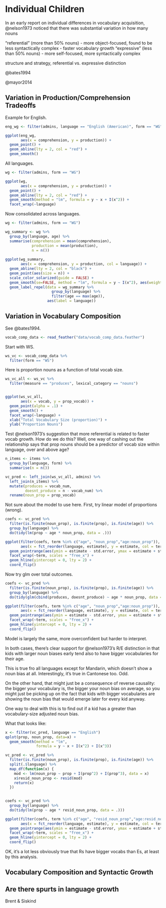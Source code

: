 # Individual Children {#style}

In an early report on individual differences in vocabulary acquisition, @nelson1973 noticed that there was substantial variation in how many nouns 

"referential" (more than 50% nouns) - more object-focused, found to be less syntactically complex - faster vocabulary growth
"expressive" (less than 50% nouns) - more self-focused, more syntactically complex

structure and strategy, referential vs. expressive distinction



@bates1994

@mayor2014


## Variation in Production/Comprehension Tradeoffs

Example for English.

```r
eng_wg <- filter(admins, language == "English (American)", form == "WG")

ggplot(eng_wg, 
       aes(x = comprehension, y = production)) + 
  geom_point() + 
  geom_abline(lty = 2, col = "red") + 
  geom_smooth()
```

All languages.


```r
wg <- filter(admins, form == "WG")

ggplot(wg, 
       aes(x = comprehension, y = production)) + 
  geom_point() + 
  geom_abline(lty = 2, col = "red") + 
  geom_smooth(method = "lm", formula = y ~ x + I(x^2)) + 
  facet_wrap(~language)
```


Now consolidated across languages. 

```r
wg <- filter(admins, form == "WG")

wg_summary <- wg %>%
  group_by(language, age) %>%
  summarise(comprehension = mean(comprehension),
            production = mean(production), 
            n = n())
  
ggplot(wg_summary, 
       aes(x = comprehension, y = production, col = language)) + 
  geom_abline(lty = 2, col = "black") + 
  geom_point(aes(size = n)) + 
  scale_color_solarized(guide = FALSE) + 
  geom_smooth(se=FALSE, method = "lm", formula = y ~ I(x^2), aes(weight  = 1/n)) +
  geom_label_repel(data = wg_summary %>%
                     group_by(language) %>%
                     filter(age == max(age)), 
                   aes(label = language))
```


## Variation in Vocabulary Composition

See @bates1994.

```r
vocab_comp_data <- read_feather("data/vocab_comp_data.feather")
```

Start with WS.

```r
ws_vc <- vocab_comp_data %>%
  filter(form == "WS") 
```

Here is proportion nouns as a function of total vocab size. 

```r
ws_vc_all <- ws_vc %>%
  filter(measure == "produces", lexical_category == "nouns")


ggplot(ws_vc_all, 
       aes(x = vocab, y = prop_vocab)) + 
  geom_point(alpha = .1) + 
  geom_smooth() + 
  facet_wrap(~language) + 
  xlab("Total Vocabulary Size (proportion)") + 
  ylab("Proportion Nouns") 
```

Test @nelson1973's suggestion that more referential is related to faster vocab growth. How do we do this? Well, one way of cashing out the relationship says that prop nouns should be a predictor of vocab size within language, over and above age?

```r
n_items <- items %>%
  group_by(language, form) %>%
  summarise(n = n())

vc_pred <- left_join(ws_vc_all, admins) %>%
  left_join(n_items) %>%
  mutate(produces = vocab_num, 
         doesnt_produce = n - vocab_num) %>%
  rename(noun_prop = prop_vocab)
```

Not sure about the model to use here. First, try linear model of proportions (wrong). 

```r
coefs <- vc_pred %>%
  filter(is.finite(noun_prop), is.finite(prop), is.finite(age)) %>%
  group_by(language) %>%
  do(tidy(lm(prop ~ age * noun_prop, data = .))) 

ggplot(filter(coefs, term %in% c("age", "noun_prop","age:noun_prop")), 
       aes(x = fct_reorder(language, estimate), y = estimate, col = term)) + 
  geom_pointrange(aes(ymin = estimate - std.error, ymax = estimate + std.error)) + 
  facet_wrap(~term, scales = "free_x") + 
  geom_hline(yintercept = 0, lty = 2) + 
  coord_flip() 
```

Now try glm over total outcomes. 

```r
coefs <- vc_pred %>%
  filter(is.finite(noun_prop), is.finite(prop), is.finite(age)) %>%
  group_by(language) %>%
  do(tidy(glm(cbind(produces, doesnt_produce) ~ age * noun_prop, data = ., family = "binomial"))) 

ggplot(filter(coefs, term %in% c("age", "noun_prop","age:noun_prop")), 
       aes(x = fct_reorder(language, estimate), y = estimate, col = term)) + 
  geom_pointrange(aes(ymin = estimate - std.error, ymax = estimate + std.error)) + 
  facet_wrap(~term, scales = "free_x") + 
  geom_hline(yintercept = 0, lty = 2) + 
  coord_flip() 
```

Model is largely the same, more overconfident but harder to interpret. 

In both cases, there's clear support for @nelson1973's R/E distinction in that kids with larger noun biases early tend also to have bigger vocabularies for their age. 

This is true fro all languages except for Mandarin, which doesn't show a noun bias at all. Interestingly, it's true in Cantonese too. Odd. 

On the other hand, that might just be a consequence of reverse causality: the bigger your vocabulary is, the bigger your noun bias on average, so you might just be picking up on the fact that kids with bigger vocabularies are showing the noun bias that would emerge later for every kid anyway. 

One way to deal with this is to find out if a kid has a greater than vocabulary-size adjusted noun bias.

What that looks like:

```r
x <- filter(vc_pred, language == "English")
qplot(prop, noun_prop, data=x) + 
  geom_smooth(method = "lm", 
              formula = y ~ x + I(x^2) + I(x^3))
```

```r
vc_pred <- vc_pred %>%
  filter(is.finite(noun_prop), is.finite(prop), is.finite(age)) %>%
  split(.$language) %>%
  map_df(function(x) {
    mod <- lm(noun_prop ~ prop + I(prop^2) + I(prop^3), data = x)
    x$resid_noun_prop <- resid(mod)
    return(x)
  })
  

coefs <- vc_pred %>%
  group_by(language) %>%
  do(tidy(lm(prop ~ age * resid_noun_prop, data = .))) 

ggplot(filter(coefs, term %in% c("age", "resid_noun_prop","age:resid_noun_prop")), 
       aes(x = fct_reorder(language, estimate), y = estimate, col = term)) + 
  geom_pointrange(aes(ymin = estimate - std.error, ymax = estimate + std.error)) + 
  facet_wrap(~term, scales = "free_x") + 
  geom_hline(yintercept = 0, lty = 2) + 
  coord_flip() 
```

OK, it's a lot less obviously true that Rs have bigger vocabs than Es, at least by this analysis. 

## Vocabulary Composition and Syntactic Growth


## Are there spurts in language growth

Brent & Siskind


